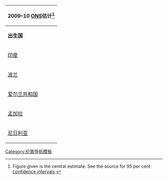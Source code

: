 {| class="infobox" style="float:right;"
|-
! colspan="2" | 2009–10 [[:en:Office for National Statistics|ONS]]估计<ref name =Estimates>{{cite web | url = http://www.statistics.gov.uk/downloads/theme_population/population-by-country-of-birth-and-nationality-jul09-jun10.zip | title = Table 1.4: Estimated population resident in the United Kingdom, by foreign country of birth, July 2009 to June 2010 | publisher = [[Office for National Statistics]] | accessdate = 7 March 2011 }} Figure given is the central estimate. See the source for 95 per cent [[confidence interval]]s.</ref>
|-
! '''出生国''' || 人口
|-
|{{flagicon|India}} [[印度]] ||248,000
|-
|{{flagicon|Poland}} [[波兰]] ||122,000
|-
|{{flagicon|Republic of Ireland}} [[爱尔兰共和国]] ||110,000
|-
|{{flagicon|Bangladesh}} [[孟加拉]] ||107,000
|-
| {{flagicon|Nigeria}} [[尼日利亚]] ||95,000
|}<noinclude>

{{Template reference list}}

[[Category:伦敦导航模板]]
</noinclude>